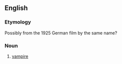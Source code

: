 {{see|nosferatu}}
==English==

===Etymology===
Possibly from the 1925 German film by the same name?

===Noun===
{{en-noun|Nosferatu}}
# [[vampire]]